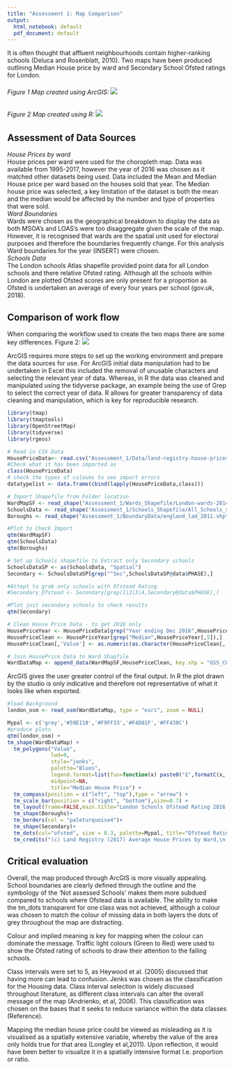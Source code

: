 ```yaml
---
title: "Assessment 1: Map Comparison"
output:
  html_notebook: default
  pdf_document: default
---
```

It is often thought that affluent neighbourhoods contain higher-ranking schools (Deluca and Rosenblatt, 2010). Two maps have been produced outlining Median House price by ward and Secondary School Ofsted ratings for London.  

###### Figure 1 Map created using ArcGIS: ![](Assessment_1/HousePricevsOfstead.jpg)  

###### Figure 2 Map created using R: ![](Assessment_1/Final_Map.jpg)

## Assessment of Data Sources  
*House Prices by ward*  
House prices per ward were used for the choropleth map. Data was available from 1995-2017, however the year of 2016 was chosen as it matched other datasets being used. Data included the Mean and Median House price per ward based on the houses sold that year. The Median house price was selected, a key limitation of the dataset is both the mean and the median would be affected by the number and type of properties that were sold.     
*Ward Boundaries*  
Wards were chosen as the geographical breakdown to display the data as both MSOA’s and LOAS’s were too disaggregate given the scale of the map. However, it is recognised that wards are the spatial unit used for electoral purposes and therefore the boundaries frequently change. For this analysis Ward boundaries for the year (INSERT) were chosen.    
*Schools Data*   
The London schools Atlas shapefile provided point data for all London schools and there relative Ofsted rating. Although all the schools within London are plotted Ofsted scores are only present for a proportion as Ofsted is undertaken an average of every four years per school (gov.uk, 2018). 

## Comparison of work flow    
When comparing the workflow used to create the two maps there are some key differences. 
Figure 2: ![](Assessment_1/HousePricevsOfstead.jpg)


ArcGIS requires more steps to set up the working environment and prepare the data sources for use. For ArcGIS initial data manipulation had to be undertaken in Excel this included the removal of unusable characters and selecting the relevant year of data. Whereas, in R the data was cleaned and manipulated using the tidyverse package, an example being the use of Grep to select the correct year of data. R allows for greater transparency of data cleaning and manipulation, which is key for reproducible research. 

```r
library(tmap)
library(tmaptools)
library(OpenStreetMap)
library(tidyverse)
library(rgeos)

# Read in CSV Data 
HousePriceData<- read.csv("Assessment_1/Data/land-registry-house-prices-ward.csv")
#Check what it has been imported as
class(HousePriceData)
# check the types of coloums to see import errors
datatypelist <- data.frame(cbind(lapply(HousePriceData,class)))

# Import Shapefile from Folder location
WardMapSF <- read_shape("Assessment_1/Wards_Shapefile/London-wards-2014_ESRI/London_Ward_CityMerged.shp", as.sf = TRUE)
SchoolsData <- read_shape("Assessment_1/Schools_Shapefile/All_Schools_shp/school_data_london_Atlas_2016.shp", as.sf = TRUE)
Boroughs <- read_shape("Assessment_1/BoundaryData/england_lad_2011.shp", as.sf = TRUE)

#Plot to Check Import
qtm(WardMapSF) 
qtm(SchoolsData)
qtm(Boroughs)

# Set up Schools shapefile to Extract only Secondary schools
SchoolsDataSP <- as(SchoolsData, "Spatial")
Secondary <- SchoolsDataSP[grep("^Sec",SchoolsDataSP@data$PHASE),]

#Attept to grab only schools with Ofstead Rating
#Secondary_Ofstead <- Secondary[grep(1|2|3|4,Secondary@data$PHASE),]

#Plot just secondary schools to check results
qtm(Secondary)

# Clean House Price Data - to get 2016 only
HousePriceYear <- HousePriceData[grep("Year ending Dec 2016",HousePriceData[,4]),]
HousePriceClean <- HousePriceYear[grep("Median",HousePriceYear[,5]),]
HousePriceClean[,'Value'] <- as.numeric(as.character(HousePriceClean[,'Value']))

# Join HousePrice Data to Ward Shapfile
WardDataMap <- append_data(WardMapSF,HousePriceClean, key.shp = "GSS_CODE", key.data = "Code", ignore.duplicates = TRUE)
```

ArcGIS gives the user greater control of the final output. In R the plot drawn by the studio is only indicative and therefore not representative of what it looks like when exported.

```r
#load Background
london_osm <- read_osm(WardDataMap, type = "esri", zoom = NULL)

Mypal <- c('grey','#59E110','#F9FF33','#F4D01F','#FF430C')
#produce plots
qtm(london_osm) +
tm_shape(WardDataMap) + 
  tm_polygons("Value", 
              lwd=0,
              style="jenks",
              palette="Blues",
              legend.format=list(fun=function(x) paste0("£",formatC(x, digits=0, format="f",big.mark = ","))),
              midpoint=NA,
              title="Median House Price") + 
  tm_compass(position = c("left", "top"),type = "arrow") + 
  tm_scale_bar(position = c("right", "bottom"),size=0.7) +
  tm_layout(frame=FALSE,main.title="London Schools Ofstead Rating 2016 and Median House Prices by Ward",legend.outside=TRUE, legend.position =c("right", "bottom"))+
  tm_shape(Boroughs)+
  tm_borders(col = "paleturquoise4")+
  tm_shape(Secondary)+
  tm_dots(col="ofsted", size = 0.3, palette=Mypal, title="Ofstead Rating")+
  tm_credits("(c) Land Registry (2017) Average House Prices by Ward,\n Greater London Autority (2016) London Schools Atlas,\n Greater London Authority (2014) Statistical GIS Boundary Files For London", position=c("LEFT", "bottom"), size = 0.7)
```


## Critical evaluation    
Overall, the map produced through ArcGIS is more visually appealing. School boundaries are clearly defined through the outline and the symbology of the ‘Not assessed Schools’ makes them more subdued compared to schools where Ofstead data is available. The ability to make the tm_dots transparent for one class was not achieved, although a colour was chosen to match the colour of missing data in both layers the dots of grey throughout the map are distracting.

Colour and implied meaning is key for mapping when the colour can dominate the message. Traffic light colours (Green to Red) were used to show the Ofsted rating of schools to draw their attention to the failing schools.

Class intervals were set to 5, as Heywood et al. (2005) discussed that having more can lead to confusion. Jenks was chosen as the classification for the Housing data. Class interval selection is widely discussed throughout literature, as different class intervals can alter the overall message of the map (Andrienko, et al, 2006). This classification was chosen on the bases that it seeks to reduce variance within the data classes (Reference). 

Mapping the median house price could be viewed as misleading as it is visualised as a spatially extensive variable, whereby the value of the area only holds true for that area (Longley et al,2011). Upon reflection, it would have been better to visualize it in a spatially intensive format I.e. proportion or ratio.

